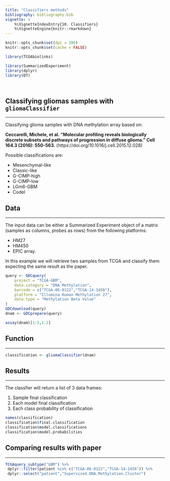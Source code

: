 ```yaml
---
title: "Classifiers methods"
bibliography: bibliography.bib    
vignette: >
    %\VignetteIndexEntry{10. Classifiers}
    %\VignetteEngine{knitr::rmarkdown}
---
```

  
```r
knitr::opts_chunk$set(dpi = 300)
knitr::opts_chunk$set(cache = FALSE)
```
  
```r
library(TCGAbiolinks)
```

```r
library(SummarizedExperiment)
library(dplyr)
library(DT)
```

<br>

## Classifying gliomas samples with `gliomaClassifier`
<hr>

Classifying glioma samples with DNA methylation array based on:


**Ceccarelli, Michele, et al. "Molecular profiling reveals biologically discrete subsets and pathways of progression in diffuse glioma." Cell 164.3 (2016): 550-563.** (https://doi.org/10.1016/j.cell.2015.12.028)

Possible classifications are: 

- Mesenchymal-like 
- Classic-like
- G-CIMP-high
- G-CIMP-low
- LGm6-GBM
- Codel

## Data
<hr>

The input data can be either a Summarized Experiment object of a matrix 
(samples as columns, probes as rows) from the following platforms:

- HM27
- HM450 
- EPIC array.

In this example we will retrieve two samples from TCGA and classify them expecting 
the same result as the paper.

```r
query <- GDCquery(
    project = "TCGA-GBM",
    data.category = "DNA Methylation",
    barcode = c("TCGA-06-0122","TCGA-14-1456"),
    platform = "Illumina Human Methylation 27",
    data.type = "Methylation Beta Value"
)
GDCdownload(query)
dnam <- GDCprepare(query)
```

```r
assay(dnam)[1:5,1:2]
```

## Function
<hr>

```r
classification <- gliomaClassifier(dnam)
```

## Results
<hr>
The classfier will return a list of 3 data frames:

1. Sample final classification
2. Each model final classification
3. Each class probability of classification

```r
names(classification)
classification$final.classification
classification$model.classifications
classification$model.probabilities
```

## Comparing results with paper
<hr>
```R
TCGAquery_subtype("GBM") %>%
 dplyr::filter(patient %in% c("TCGA-06-0122","TCGA-14-1456")) %>%
 dplyr::select("patient","Supervised.DNA.Methylation.Cluster")
```

